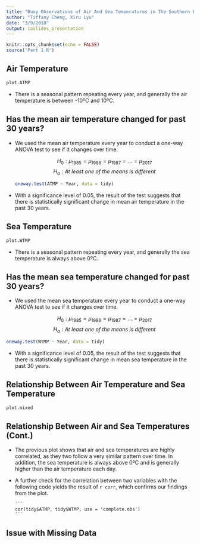 ```yaml
---
title: "Buoy Observations of Air And Sea Temperatures in The Southern Bering Sea"
author: "Tiffany Cheng, Xiru Lyu"
date: "3/9/2018"
output: ioslides_presentation
---
```

```r
knitr::opts_chunk$set(echo = FALSE)
source('Part 1.R')
```

## Air Temperature

```r
plot.ATMP
```

- There is a seasonal pattern repeating every year, and generally the air temperature is between -10ºC and 10ºC.

## Has the mean air temperature changed for past 30 years? {.smaller}

- We used the mean air temperature every year to conduct a one-way ANOVA test to see if it changes over time.

  $$H_{0}: \mu_{1985} = \mu_{1986} = \mu_{1987} = ... = \mu_{2017}$$
  $$H_{a}: At\ least\ one\ of\ the\ means\ is\ different$$
```r
oneway.test(ATMP ~ Year, data = tidy)
```

- With a significance level of 0.05, the result of the test suggests that there is statistically significant change in mean air temperature in the past 30 years.

## Sea Temperature

```r
plot.WTMP
```

- There is a seasonal pattern repeating every year, and generally the sea temperature is always above 0ºC.

## Has the mean sea temperature changed for past 30 years? {.smaller}

- We used the mean sea temperature every year to conduct a one-way ANOVA test to see if it changes over time. 

  $$H_{0}: \mu_{1985} = \mu_{1986} = \mu_{1987} = ... = \mu_{2017}$$
  $$H_{a}: At\ least\ one\ of\ the\ means\ is\ different$$
  
```r
oneway.test(WTMP ~ Year, data = tidy)
```

- With a significance level of 0.05, the result of the test suggests that there is statistically significant change in mean sea temperature in the past 30 years.

## Relationship Between Air Temperature and Sea Temperature

```r
plot.mixed
```

## Relationship Between Air and Sea Temperatures (Cont.)

- The previous plot shows that air and sea temperatures are highly correlated, as they two follow a very similar pattern over time. In addition, the sea temperature is always above 0ºC and is generally higher than the air temperature each day. 

- A further check for the correlation between two variables with the following code yields the result of `r corr`, which confirms our findings from the plot.

      ```
      cor(tidy$ATMP, tidy$WTMP, use = 'complete.obs')
      ```

## Issue with Missing Data

